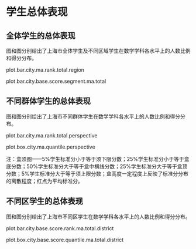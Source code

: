 <!-- chapter total -->

\mytext

# 学生总体表现

## 全体学生的总体表现

图\ref{fig: `r gio.R$GetPlotTitle("plot.bar.city.ma.rank.total.region")`}和图\ref{fig: `r gio.R$GetPlotTitle("plot.bar.city.base.score.segment.ma.total")`}分别给出了上海市全体学生及不同区域学生在数学学科各水平上的人数比例和得分分布。

plot.bar.city.ma.rank.total.region

plot.bar.city.base.score.segment.ma.total


## 不同群体学生的总体表现

图\ref{fig: `r gio.R$GetPlotTitle("plot.bar.city.ma.rank.total.perspective")`}和图\ref{fig: `r gio.R$GetPlotTitle("plot.box.city.ma.quantile.perspective")`}分别给出了上海市不同群体学生在数学学科各水平上的人数比例和得分分布。

plot.bar.city.ma.rank.total.perspective

plot.box.city.ma.quantile.perspective

\mylist
注：盒须图——5\%学生标准分小于等于须下限分数；25\%学生标准分小于等于盒底分数；50\%学生标准分大于等于盒中横线分数；25\%学生标准分大于等于盒顶分数；5\%学生标准分大于等于须上限分数；盒高度一定程度上反映了标准分分布的离散程度；红点为平均标准分。
\mytext

## 不同区学生的总体表现

图\ref{fig: `r gio.R$GetPlotTitle("plot.bar.city.base.score.rank.ma.total.district")`}和图\ref{fig: `r gio.R$GetPlotTitle("plot.box.city.base.score.quantile.ma.total.district")`}分别给出了上海市不同区学生在数学学科各水平上的人数比例和得分分布。

plot.bar.city.base.score.rank.ma.total.district

plot.box.city.base.score.quantile.ma.total.district



<!-- end of chapter total -->
